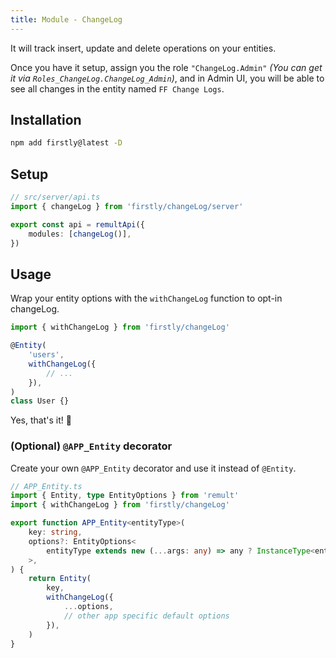```yaml
---
title: Module - ChangeLog
---
```


It will track insert, update and delete operations on your entities.

Once you have it setup, assign you the role `"ChangeLog.Admin"` _(You can get it via
`Roles_ChangeLog.ChangeLog_Admin`)_, and in Admin UI, you will be able to see all changes in the
entity named `FF Change Logs`.

## Installation

```bash
npm add firstly@latest -D
```

## Setup

```ts
// src/server/api.ts
import { changeLog } from 'firstly/changeLog/server'

export const api = remultApi({
	modules: [changeLog()],
})
```

## Usage

Wrap your entity options with the `withChangeLog` function to opt-in changeLog.

```ts
import { withChangeLog } from 'firstly/changeLog'

@Entity(
	'users',
	withChangeLog({
		// ...
	}),
)
class User {}
```

Yes, that's it! 🎉

### (Optional) `@APP_Entity` decorator

Create your own `@APP_Entity` decorator and use it instead of `@Entity`.

```ts
// APP_Entity.ts
import { Entity, type EntityOptions } from 'remult'
import { withChangeLog } from 'firstly/changeLog'

export function APP_Entity<entityType>(
	key: string,
	options?: EntityOptions<
		entityType extends new (...args: any) => any ? InstanceType<entityType> : entityType
	>,
) {
	return Entity(
		key,
		withChangeLog({
			...options,
			// other app specific default options
		}),
	)
}
```
